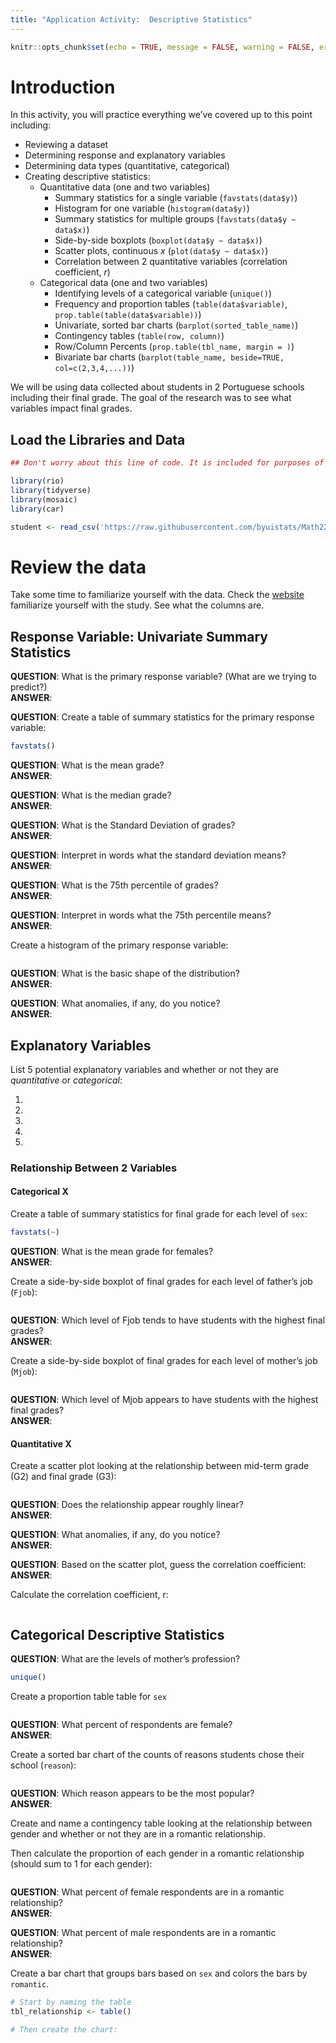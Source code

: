 ```yaml
---
title: "Application Activity:  Descriptive Statistics"
---
```

```r
knitr::opts_chunk$set(echo = TRUE, message = FALSE, warning = FALSE, error = TRUE)
```



# Introduction

In this activity, you will practice everything we've covered up to this point including:

* Reviewing a dataset  
* Determining response and explanatory variables  
* Determining data types (quantitative, categorical)  
* Creating descriptive statistics:  
  + Quantitative data (one and two variables)
    + Summary statistics for a single variable (`favstats(data$y)`)
    + Histogram for one variable (`histogram(data$y)`)  
    + Summary statistics for multiple groups (`favstats(data$y ~ data$x)`)  
    + Side-by-side boxplots (`boxplot(data$y ~ data$x)`)  
    + Scatter plots, continuous $x$ (`plot(data$y ~ data$x)`)  
    + Correlation between 2 quantitative variables (correlation coefficient, $r$)  
  + Categorical data (one and two variables)  
    + Identifying levels of a categorical variable (`unique()`)  
    + Frequency and proportion tables (`table(data$variable)`, `prop.table(table(data$variable))`)  
    + Univariate, sorted bar charts (`barplot(sorted_table_name)`)  
    + Contingency tables (`table(row, column)`)  
    + Row/Column Percents (`prop.table(tbl_name, margin = )`)  
    + Bivariate bar charts (`barplot(table_name, beside=TRUE, col=c(2,3,4,...))`)  
    
  
We will be using data collected about students in 2 Portuguese schools including their final grade. The goal of the research was to see what variables impact final grades.  

## Load the Libraries and Data

```r

## Don't worry about this line of code. It is included for purposes of rendering the document

library(rio)
library(tidyverse)
library(mosaic)
library(car)

student <- read_csv('https://raw.githubusercontent.com/byuistats/Math221D_Cannon/master/Data/student_data_kaggle.csv')

```

# Review the data

Take some time to familiarize yourself with the data.  Check the [website](https://www.kaggle.com/datasets/whenamancodes/student-performance) familiarize yourself with the study.  See what the columns are.  


## Response Variable:  Univariate Summary Statistics

__QUESTION__:  What is the primary response variable?  (What are we trying to predict?)  
__ANSWER__:  

__QUESTION__:  Create a table of summary statistics for the primary response variable:  

```r

favstats()

```

__QUESTION__:  What is the mean grade?  
__ANSWER__:  

__QUESTION__:  What is the median grade?  
__ANSWER__:  

__QUESTION__:  What is the Standard Deviation of grades?  
__ANSWER__:  

__QUESTION__:  Interpret in words what the standard deviation means?  
__ANSWER__:  

__QUESTION__:  What is the 75th percentile of grades?  
__ANSWER__:  

__QUESTION__:  Interpret in words what the 75th percentile means?  
__ANSWER__:  


Create a histogram of the primary response variable:  

```r



```

__QUESTION__:  What is the basic shape of the distribution?  
__ANSWER__:  

__QUESTION__:  What anomalies, if any, do you notice?  
__ANSWER__:  



## Explanatory Variables

List 5 potential explanatory variables and whether or not they are *quantitative* or *categorical*:  

  1.  

  2.  
 
  3.  

  4.  

  5.  


### Relationship Between 2 Variables

#### Categorical X

Create a table of summary statistics for final grade for each level of `sex`:  

```r

favstats(~)

```

__QUESTION__:  What is the mean grade for females?  
__ANSWER__:  


Create a side-by-side boxplot of final grades for each level of father's job (`Fjob`):

```r


```

__QUESTION__:  Which level of Fjob tends to have students with the highest final grades?  
__ANSWER__:  



Create a side-by-side boxplot of final grades for each level of mother's job (`Mjob`):

```r


```

__QUESTION__:  Which level of Mjob appears to have students with the highest final grades?  
__ANSWER__:  




#### Quantitative X

Create a scatter plot looking at the relationship between mid-term grade (G2) and final grade (G3):

```r


```

__QUESTION__:  Does the relationship appear roughly linear?  
__ANSWER__:  

__QUESTION__:  What anomalies, if any, do you notice?  
__ANSWER__:  

__QUESTION__:  Based on the scatter plot, guess the correlation coefficient:    
__ANSWER__:  

Calculate the correlation coefficient, r: 

```r

```





## Categorical Descriptive Statistics


__QUESTION__:  What are the levels of mother's profession?  

```r

unique()

```


Create a proportion table table for `sex`

```r


```

__QUESTION__:  What percent of respondents are female?  
__ANSWER__:  



Create a sorted bar chart of the counts of reasons students chose their school (`reason`):  

```r



```

__QUESTION__:  Which reason appears to be the most popular?  
__ANSWER__:  



Create and name a contingency table looking at the relationship between gender and whether or not they are in a romantic relationship.  

Then calculate the proportion of each gender in a romantic relationship (should sum to 1 for each gender):  

```r


```


__QUESTION__:  What percent of female respondents are in a romantic relationship?  
__ANSWER__:  


__QUESTION__:  What percent of male respondents are in a romantic relationship?  
__ANSWER__:  


Create a bar chart that groups bars based on `sex` and colors the bars by `romantic`.

```r

# Start by naming the table
tbl_relationship <- table()

# Then create the chart:  

```






